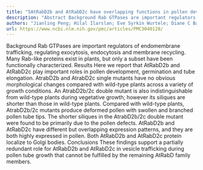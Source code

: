 ```yaml
---
title: "5AtRabD2b and AtRabD2c have overlapping functions in pollen development and pollen tube growth"
description: "Abstract Background Rab GTPases are important regulators of endomembrane trafficking, regulating exocytosis, endocytosis and membrane recycling. Many Rab-like proteins exist in plants, but only a subs..."
authors: "Jianling Peng; Hilal Ilarslan; Eve Syrkin Wurtele; Diane C Bassham"
url: https://www.ncbi.nlm.nih.gov/pmc/articles/PMC3040128/
---
```


Background Rab GTPases are important regulators of endomembrane trafficking, regulating exocytosis, endocytosis and membrane recycling. Many Rab-like proteins exist in plants, but only a subset have been functionally characterized. Results Here we report that AtRabD2b and AtRabD2c play important roles in pollen development, germination and tube elongation. AtrabD2b and AtrabD2c single mutants have no obvious morphological changes compared with wild-type plants across a variety of growth conditions. An AtrabD2b/2c double mutant is also indistinguishable from wild-type plants during vegetative growth; however its siliques are shorter than those in wild-type plants. Compared with wild-type plants, AtrabD2b/2c mutants produce deformed pollen with swollen and branched pollen tube tips. The shorter siliques in the AtrabD2b/2c double mutant were found to be primarily due to the pollen defects. AtRabD2b and AtRabD2c have different but overlapping expression patterns, and they are both highly expressed in pollen. Both AtRabD2b and AtRabD2c protein localize to Golgi bodies. Conclusions These findings support a partially redundant role for AtRabD2b and AtRabD2c in vesicle trafficking during pollen tube growth that cannot be fulfilled by the remaining AtRabD family members.

